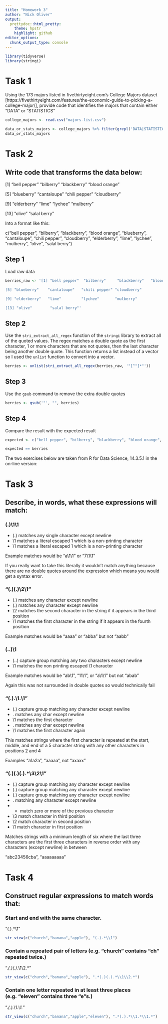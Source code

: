 ```yaml
---
title: "Homework 3"
author: "Nick Oliver"
output:
  prettydoc::html_pretty:
    theme: hpstr
    highlight: github
editor_options: 
  chunk_output_type: console
---
```

```r
library(tidyverse)
library(stringi)
```
# Task 1

Using the 173 majors listed in fivethirtyeight.com’s College Majors dataset [https://fivethirtyeight.com/features/the-economic-guide-to-picking-a-college-major/], provide code that identifies the majors that contain either "DATA" or "STATISTICS"

```r

college_majors <- read.csv("majors-list.csv")

data_or_stats_majors <- college_majors %>% filter(grepl('DATA|STATISTICS',Major))
data_or_stats_majors
```

# Task 2 

## Write code that transforms the data below:

[1] "bell pepper"  "bilberry"     "blackberry"   "blood orange"

[5] "blueberry"    "cantaloupe"   "chili pepper" "cloudberry"  

[9] "elderberry"   "lime"         "lychee"       "mulberry"    

[13] "olive"        "salal berry"

Into a format like this:

c("bell pepper", "bilberry", "blackberry", "blood orange", "blueberry", "cantaloupe", "chili pepper", "cloudberry", "elderberry", "lime", "lychee", "mulberry", "olive", "salal berry")

## Step 1

Load raw data

```r
berries_raw <- '[1] "bell pepper"  "bilberry"     "blackberry"   "blood orange"

[5] "blueberry"    "cantaloupe"   "chili pepper" "cloudberry"  

[9] "elderberry"   "lime"         "lychee"       "mulberry"    

[13] "olive"        "salal berry"'
```

## Step 2

Use the `stri_extract_all_regex` function of the `stringi` library to extract all of the quoted values. The regex matches a double quote as the first character, 1 or more characters that are not quotes, then the last character being another double quote. This function returns a list instead of a vector so I used the `unlist` function to convert into a vector.

```r
berries <- unlist(stri_extract_all_regex(berries_raw, '"[^"]*"'))
```

## Step 3

Use the `gsub` command to remove the extra double quotes

```r
berries <- gsub('"', "", berries)
```

## Step 4

Compare the result with the expected result
```r
expected <- c("bell pepper", "bilberry", "blackberry", "blood orange", "blueberry", "cantaloupe", "chili pepper", "cloudberry", "elderberry", "lime", "lychee", "mulberry", "olive", "salal berry")

expected == berries

```

The two exercises below are taken from R for Data Science, 14.3.5.1 in the on-line version:

# Task 3 

## Describe, in words, what these expressions will match:

### (.)\1\1

- (.) matches any single character except newline
- \1 matches a literal escaped 1 which is a non-printing character
- \1 matches a literal escaped 1 which is a non-printing character

Example matches would be "a\1\1" or "7\1\1"

If you really want to take this literally it wouldn't match anything because there are no double quotes around the expression which means you would get a syntax error. 

### "(.)(.)\\2\\1"

- (.) matches any character except newline
- (.) matches any character except newline
- \\2 matches the second character in the string if it appears in the third position
- \\1 matches the first character in the string if it appears in the fourth position

Example matches would be "aaaa" or "abba" but not "aabb"


### (..)\1
- (..) capture group matching any two characters except newline
- \1 matches the non printing escaped \1 character

Example matches would be "ab\1", "11\1", or "a\1\1" but not "abab"

Again this was not surrounded in double quotes so would technically fail

### "(.).\\1.\\1"

- (.) capture group matching any character except newline
- . matches any char except newline
- \\1 matches the first character
- . matches any char except newline
- \\1 matches the first character again

This matches strings where the first character is repeated at the start, middle, and end of a 5 character string with any other characters in positions 2 and 4

Examples "a1a2a", "aaaaa", not "axaxx"

### "(.)(.)(.).*\\3\\2\\1"

- (.) capture group matching any character except newline
- (.) capture group matching any character except newline
- (.) capture group matching any character except newline
- . matching any character except newline
- * match zero or more of the previous character 
- \\3 match character in third position
- \\2 match character in second position
- \\1 match character in first position

Matches strings with a minimum length of six where the last three characters are the first three characters in reverse order with any characters (except newline) in between

"abc23456cba", "aaaaaaaaa"

# Task 4 

## Construct regular expressions to match words that:

### Start and end with the same character.

"(.).*\\1"

```r
str_view(c("church","banana","apple"), "(.).*\\1")
```

### Contain a repeated pair of letters (e.g. "church" contains "ch" repeated twice.)

".*(.)(.).*\\1\\2.*"

```r
str_view(c("church","banana","apple"), ".*(.)(.).*\\1\\2.*")
```

### Contain one letter repeated in at least three places (e.g. "eleven" contains three "e"s.)

".*(.).*\\1.*\\1.*"

```r
str_view(c("church","banana","apple","eleven"), ".*(.).*\\1.*\\1.*")
```

